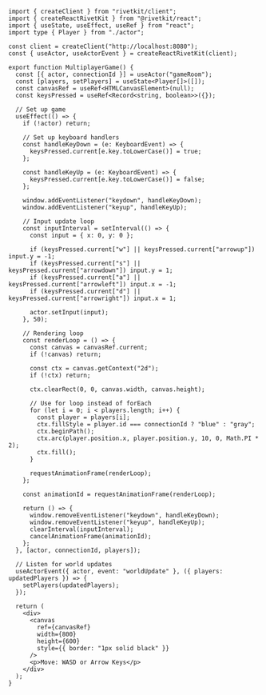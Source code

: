 ```tsx
import { createClient } from "rivetkit/client";
import { createReactRivetKit } from "@rivetkit/react";
import { useState, useEffect, useRef } from "react";
import type { Player } from "./actor";

const client = createClient("http://localhost:8080");
const { useActor, useActorEvent } = createReactRivetKit(client);

export function MultiplayerGame() {
  const [{ actor, connectionId }] = useActor("gameRoom");
  const [players, setPlayers] = useState<Player[]>([]);
  const canvasRef = useRef<HTMLCanvasElement>(null);
  const keysPressed = useRef<Record<string, boolean>>({});
  
  // Set up game
  useEffect(() => {
    if (!actor) return;
    
    // Set up keyboard handlers
    const handleKeyDown = (e: KeyboardEvent) => {
      keysPressed.current[e.key.toLowerCase()] = true;
    };
    
    const handleKeyUp = (e: KeyboardEvent) => {
      keysPressed.current[e.key.toLowerCase()] = false;
    };
    
    window.addEventListener("keydown", handleKeyDown);
    window.addEventListener("keyup", handleKeyUp);
    
    // Input update loop
    const inputInterval = setInterval(() => {
      const input = { x: 0, y: 0 };
      
      if (keysPressed.current["w"] || keysPressed.current["arrowup"]) input.y = -1;
      if (keysPressed.current["s"] || keysPressed.current["arrowdown"]) input.y = 1;
      if (keysPressed.current["a"] || keysPressed.current["arrowleft"]) input.x = -1;
      if (keysPressed.current["d"] || keysPressed.current["arrowright"]) input.x = 1;
      
      actor.setInput(input);
    }, 50);
    
    // Rendering loop
    const renderLoop = () => {
      const canvas = canvasRef.current;
      if (!canvas) return;
      
      const ctx = canvas.getContext("2d");
      if (!ctx) return;
      
      ctx.clearRect(0, 0, canvas.width, canvas.height);
      
      // Use for loop instead of forEach
      for (let i = 0; i < players.length; i++) {
        const player = players[i];
        ctx.fillStyle = player.id === connectionId ? "blue" : "gray";
        ctx.beginPath();
        ctx.arc(player.position.x, player.position.y, 10, 0, Math.PI * 2);
        ctx.fill();
      }
      
      requestAnimationFrame(renderLoop);
    };
    
    const animationId = requestAnimationFrame(renderLoop);
    
    return () => {
      window.removeEventListener("keydown", handleKeyDown);
      window.removeEventListener("keyup", handleKeyUp);
      clearInterval(inputInterval);
      cancelAnimationFrame(animationId);
    };
  }, [actor, connectionId, players]);
  
  // Listen for world updates
  useActorEvent({ actor, event: "worldUpdate" }, ({ players: updatedPlayers }) => {
    setPlayers(updatedPlayers);
  });
  
  return (
    <div>
      <canvas 
        ref={canvasRef} 
        width={800} 
        height={600} 
        style={{ border: "1px solid black" }}
      />
      <p>Move: WASD or Arrow Keys</p>
    </div>
  );
}
```
